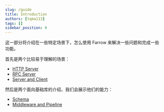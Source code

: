 ```yaml
---
slug: /guide
title: Introduction
authors: [tqma113]
tags: []
sidebar_position: 0
---
```


这一部分将介绍在一些特定场景下，怎么使用 Farrow 来解决一些问题和完成一些功能。

首先是两个比较易于理解的场景：

* [HTTP Server](./guide/http-server/base.mdx)
* [RPC Server](./guide/rpc-server/introduction.mdx)
* [Server and Client](./guide/server-and-client/create-server.mdx)

然后是两个面向基础库的介绍，我们会展示他们的能力：

* [Schema](./guide/schema/validation-type.mdx)
* [Middleware and Pipeline](./guide/middleware-pipeline/base.mdx)
